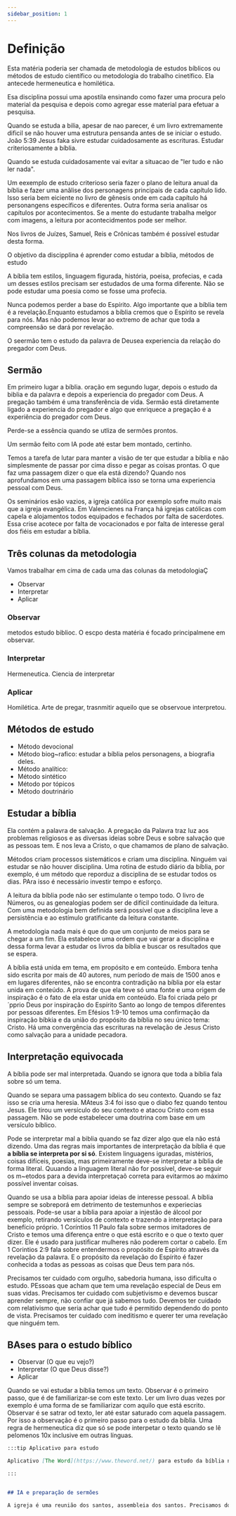 ```yaml
---
sidebar_position: 1
---
```


# Definição

Esta matéria poderia ser chamada de metodologia de estudos bíblicos ou métodos de estudo científico ou metodologia do trabalho cinetífico. Ela antecede hermeneutica e homilética.

Esa disciplina possui uma apostila ensinando como fazer uma procura pelo material da pesquisa e depois como agregar esse material para efetuar a pesquisa.

Quando se estuda a bilia, apesar de nao parecer, é um livro extremamente dificil se não houver uma estrutura pensanda antes de se iniciar o estudo. João 5:39 Jesus faka sivre estudar cuidadosamente as escrituras. Estudar criteriosamente a bíblia.

Quando se estuda cuidadosamente vai evitar a situacao de "ler tudo e não ler nada".

Um eexemplo de estudo criterioso seria fazer o plano de leitura anual da bíblia e fazer uma anãlise dos personagens principais de cada capítulo lido. Isso seria bem eiciente no livro de gênesis onde em cada capítulo há personangens específicos e diferentes. Outra forma seria analisar os capítulos por acontecimentos. Se a mente do estudante trabalha melgor com imagens, a leitura por acontecidmentos pode ser melhor.

Nos livros de Juízes, Samuel, Reis e Crônicas também é possível estudar desta forma.

O objetivo da discipplina é aprender como estudar a bíblia, métodos de estudo

A bíblia tem estilos, linguagem figurada, história, poeisa, profecias, e cada um desses estilos precisam ser estudados de uma forma diferente. Não se pode estudar uma poesia como se fosse uma profecia. 

Nunca podemos perder a base do Espírito. Algo importante que a bíblia tem é a revelação.Enquanto estudamos a bíblia cremos que o Espírito se revela para nós. Mas não podemos levar ao extremo de achar que toda a compreensão se dará por revelação.


O seermão tem o estudo da palavra de Deusea experiencia da relação do pregador com Deus. 

## Sermão

Em primeiro lugar a bíblia. oração em segundo lugar, depois o estudo da biblia e da palavra e depois a experiencia do pregador com Deus. A pregação também é uma transferência de vida. Sermão está diretamente ligado a experiencia do pregador e algo que enriquece a pregação é a experiência do pregador com Deus.

Perde-se a essência quando se utliza de sermões prontos.

Um sermão feito com IA pode até estar bem montado, certinho.

Temos a tarefa de lutar para manter a visão de ter que estudar a bíblia e não simplesmente de passar por cima disso e pegar as coisas prontas. O que faz uma passagem dizer o que ela está dizendo? Quando nos aprofundamos em uma passagem bíblica isso se torna uma experiencia pessoal com Deus.

Os seminários esão vazios, a igreja católica por exemplo sofre muito mais que a igreja evangélica. Em Valencienes na França há igrejas católicas com capela e alojamentos todos equipados e fechados por falta de sacerdotes. Essa crise acotece por falta de vocacionados e por falta de interesse geral dos fiéis em estudar a bíblia.

## Três colunas da metodologia

Vamos trabalhar em cima de cada uma das colunas da metodologiaÇ

- Observar
- Interpretar
- Aplicar

### Observar

metodos estudo biblioc. O escpo desta matéria é focado principalmene em observar.

### Interpretar

Hermeneutica. Ciencia de interpretar

### Aplicar

Homilética. Arte de pregar, trasnmitir aqueilo que se observoue interpretou.

## Métodos de estudo

- Método devocional
- Método biog~rafico: estudar a bíblia pelos personagens, a biografia deles.
- Método analítico:
- Método sintético
- Método por tópicos
- Método doutrinário

## Estudar a bíblia

Ela contém a palavra de salvação. A pregação da Palavra traz luz aos problemas religiosos e as diversas ideias sobre Deus e sobre salvação que as pessoas tem. E nos leva a Cristo, o que chamamos de plano de salvação.

Métodos criam processos sistemáticos e criam uma disciplina. Ninguém vai estudar se não houver disciplina. Uma rotina de estudo diário da bíblia, por exemplo, é um método que reporduz a disciplina de se estudar todos os dias. PAra isso é necessário investir tempo e esforço.

A leitura da bíblia pode não ser estimulante o tempo todo. O livro de Números, ou as genealogias podem ser de difícil continuidade da leitura. Com uma metodologia bem definida será possível que a disciplina leve a persistência e ao estímulo gratificante da leitura constante.

A metodologia nada mais é que do que um conjunto de meios para se chegar a um fim. Ela estabelece uma ordem que vai gerar a disciplina e dessa forma levar a estudar os livros da bíblia e buscar os resultados que se espera. 

A bíblia está unida em tema, em propósito e em conteúdo. Embora tenha sido escrita por mais de 40 autores, num período de mais de 1500 anos e em lugares diferentes, não se encontra contradição na bíblia por ela estar unida em conteúdo. A prova de que ela teve só uma fonte e uma origem de inspiração é o fato de ela estar unida em conteúdo. Ela foi criada pelo pr´pprio Deus por inspiração do Espírito Santo ao longo de tempos diferentes por pessoas diferentes. Em Efésios 1:9-10 temos uma confirmação da inspiração bíbkia e da união do propósito da bíblia no seu único tema: Cristo. Há uma convergência das escrituras na revelação de Jesus Cristo como salvação para a unidade pecadora.

## Interpretação equivocada

A bíblia pode ser mal interpretada. Quando se ignora que toda a bíblia fala sobre só um tema. 

Quando se separa uma passagem bíblica do seu contexto. Quando se faz isso se cria uma heresia. MAteus 3:4 foi isso que o diabo fez quando tentou Jesus. Ele tirou um versículo do seu contexto e atacou Cristo com essa passagem. Não se pode estabelecer uma doutrina com base em um versículo bíblico.

Pode se interpretar mal a biblia quando se faz dizer algo que ela não está dizendo. Uma das regras mais importantes de interpretação da bíblia é que __a bíblia se interpreta por si só__. Existem linguagens iguradas, mistérios, coisas difíceis, poesias, mas primeiramente deve-se interpretar a bíblia de forma literal. Quuando a linguagem literal não for possível, deve-se seguir os m~etodos para a devida interpretaçaõ correta para evitarmos ao máximo possível inventar coisas.

Quando se usa a bíblia para apoiar ideias de interesse pessoal. A bíblia sempre se sobreporá em detrimento de testemunhos e experiecias pessoais. Pode-se usar a bíblia para apoiar a injestão de álcool por exemplo, retirando versículos de contexto e trazendo a interpretação para benefício próprio. 1 Coríntios 11 Paulo fala sobre sermos imitadores de Cristo e temos uma diferença entre o que está escrito e o que o texto quer dizer. Ele é usado para justificar mulheres não poderem cortar o cabelo. Em 1 Corintios 2:9 fala sobre entendermos o propósito de Espírito através da revelação da palavra. E o propósito da revelação do Espírito é fazer conhecida a todas as pessoas as coisas que Deus tem para nós.

Precisamos ter cuidado com orgulho, sabedoria humana, isso dificulta o estudo. PEssoas que acham que tem uma revelação especial de Deus em suas vidas. Precisamos ter cuidado com subjetivismo e devemos buscar aprender sempre, não confiar que já sabemos tudo. Devemos ter cuidado com relativismo que seria achar que tudo é permitido dependendo do ponto de vista. Precisamos ter cuidado com ineditismo e querer ter uma revelação que ninguém tem.

## BAses para o estudo bíblico

- Observar (O que eu vejo?)
- Interpretar (O que Deus disse?)
- Aplicar

Quando se vai estudar a bíblia temos um texto. Observar é o primeiro passo, que é de familiarizar-se com este texto. Ler um livro duas vezes por exemplo é uma forma de se familiarizar com aquilo que está escrito. Observar é se satrar od texto, ler até estar saturado com aquela passagem. Por isso a observação é o primeiro passo para o estudo da bíblia. Uma regra de hermeneutica diz que só se pode interpetar o texto quando se lê pelomenos 10x inclusive em outras línguas.

```md
:::tip Aplicativo para estudo

Aplicativo [The Word](https://www.theword.net/) para estudo da bíblia no computador.

:::


## IA e preparação de sermões

A igreja é uma reunião dos santos, assembleia dos santos. Precisamos dos sermões de pregadores humanos, 